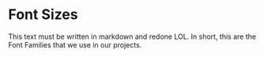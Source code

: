 
<Meta title="Tokes/Font-Families" />

# Font Sizes

This text must be written in markdown and redone LOL. In short, this are the Font Families that we use in our projects.
